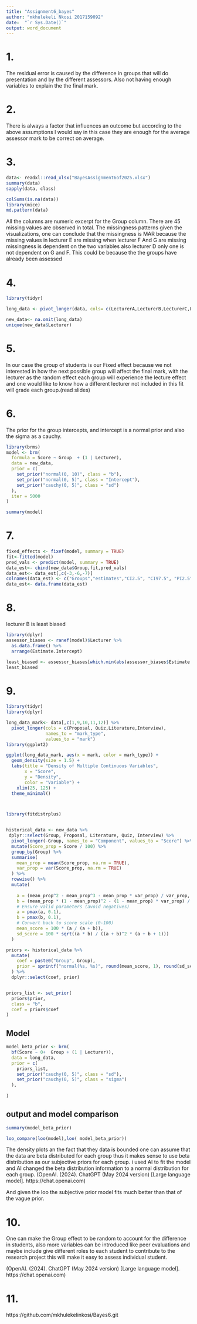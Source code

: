 ```yaml
---
title: "Assignment6_bayes"
author: "mkhulekeli Nkosi 2017159092"
date:  "`r Sys.Date()`"
output: word_document
---
```




# 1. 

The residual error is caused by the difference in groups that will do presentation and by the different assessors. Also not having enough variables to explain the the final mark.

# 2. 

There is always a factor that influences an outcome but according to the above assumptions I would say in this case they are enough for the average assessor mark to be correct on average.

# 3. 

```r
data<- readxl::read_xlsx("BayesAssignment6of2025.xlsx")
summary(data)
sapply(data, class)

colSums(is.na(data))
library(mice)
md.pattern(data)

```

All the columns are numeric excerpt for the Group column. There are 45 missing values are observed in total. The missingness patterns given the visualizations, one can conclude that the missingness is MAR because the missing values in lecturer E are missing when lecturer F And G are missing missingness is dependent on the two variables also lecturer D only one is not dependent on G and F. This could be because the the groups have already been assessed 

# 4. 

```r
library(tidyr)

long_data <- pivot_longer(data, cols= c(LecturerA,LecturerB,LecturerC,LecturerD,LecturerE,LecturerF,LecturerG) ,names_to = c("Lecturer"), values_to = "Score")

new_data<- na.omit(long_data)
unique(new_data$Lecturer)
```

# 5. 

In our case the group of students is our Fixed effect because we not interested in how the next possible group will affect the final mark, with the lecturer as the random effect each group will experience the lecture effect and one would like to know how a different lecturer not included in this fit  will grade each group.(read slides)

# 6.
The prior for the group intercepts, and intercept is a normal prior and also the sigma as a cauchy.

```r
library(brms)
model <- brm(
  formula = Score ~ Group  + (1 | Lecturer),
  data = new_data,
  prior = c(
    set_prior("normal(0, 10)", class = "b"), 
    set_prior("normal(0, 5)", class = "Intercept"),
    set_prior("cauchy(0, 5)", class = "sd")   
  ),
  iter = 5000
)
```

```r
summary(model)

```

# 7.

```r

fixed_effects <- fixef(model, summary = TRUE) 
fit<-fitted(model)
pred_vals <- predict(model, summary = TRUE)
data_est<- cbind(new_data$Group,fit,pred_vals)
data_est<- data_est[,c(-3,-6,-7)]
colnames(data_est) <- c("Groups","estimates","CI2.5", "CI97.5", "PI2.5","PI97.5")
data_est<- data.frame(data_est)
```


# 8.

lecturer B is least biased

```r
library(dplyr)
assessor_biases <- ranef(model)$Lecturer %>%
  as.data.frame() %>%
  arrange(Estimate.Intercept)

least_biased <- assessor_biases[which.min(abs(assessor_biases$Estimate.Intercept)), ]
least_biased

```


# 9.

```r
library(tidyr)
library(dplyr)

long_data_mark<- data[,c(1,9,10,11,12)] %>%
  pivot_longer(cols = c(Proposal, Quiz,Literature,Interview),
               names_to = "mark_type",
               values_to = "mark")
library(ggplot2)

ggplot(long_data_mark, aes(x = mark, color = mark_type)) +
  geom_density(size = 1.5) +
  labs(title = "Density of Multiple Continuous Variables",
       x = "Score",
       y = "Density",
       color = "Variable") +
    xlim(25, 125) +
  theme_minimal()



library(fitdistrplus)


historical_data <- new_data %>%
 dplyr::select(Group, Proposal, Literature, Quiz, Interview) %>%
  pivot_longer(-Group, names_to = "Component", values_to = "Score") %>%
  mutate(Score_prop = Score / 100) %>%  
  group_by(Group) %>%
  summarise(
    mean_prop = mean(Score_prop, na.rm = TRUE),
    var_prop = var(Score_prop, na.rm = TRUE)
  ) %>%
  rowwise() %>%
  mutate(
  
    a = (mean_prop^2 - mean_prop^3 - mean_prop * var_prop) / var_prop,
    b = (mean_prop * (1 - mean_prop)^2 - (1 - mean_prop) * var_prop) / var_prop,
    # Ensure valid parameters (avoid negatives)
    a = pmax(a, 0.1),
    b = pmax(b, 0.1),
    # Convert back to score scale (0-100)
    mean_score = 100 * (a / (a + b)),
    sd_score = 100 * sqrt((a * b) / ((a + b)^2 * (a + b + 1)))
  )

priors <- historical_data %>%
  mutate(
    coef = paste0("Group", Group),  
    prior = sprintf("normal(%s, %s)", round(mean_score, 1), round(sd_score, 1))
  ) %>%
  dplyr::select(coef, prior)


priors_list <- set_prior(
  priors$prior, 
  class = "b", 
  coef = priors$coef  
)

```


## Model

```r

model_beta_prior <- brm(
  bf(Score ~ 0+  Group + (1 | Lecturer)),
  data = long_data,
  prior = c(
    priors_list, 
    set_prior("cauchy(0, 5)", class = "sd"),  
    set_prior("cauchy(0, 5)", class = "sigma") 
  ),
  
)
```

## output and model comparison

```r
summary(model_beta_prior)

loo_compare(loo(model),loo( model_beta_prior))

```

The density plots an the fact that they data is bounded one can assume that the data are beta distributed for each group thus it makes sense to use beta distribution as our subjective priors for each group. i used AI to fit the model and AI changed the beta distribution information to a normal distribution for each group. (OpenAI. (2024). ChatGPT (May 2024 version) [Large language model]. https://chat.openai.com)

And given the loo the subjective prior model fits much better than that of the vague prior.

# 10. 

One can make the Group effect to be random to account for the difference in students, also more variables can be introduced like peer evaluations and maybe include give different roles to each student to contribute to the research project this will make it easy to assess individual student. 

(OpenAI. (2024). ChatGPT (May 2024 version) [Large language model]. https://chat.openai.com)

# 11.

https://github.com/mkhulekelinkosi/Bayes6.git






